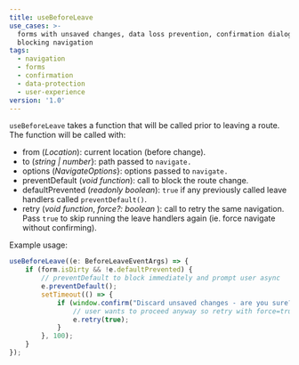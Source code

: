 ```yaml
---
title: useBeforeLeave
use_cases: >-
  forms with unsaved changes, data loss prevention, confirmation dialogs,
  blocking navigation
tags:
  - navigation
  - forms
  - confirmation
  - data-protection
  - user-experience
version: '1.0'
---
```


`useBeforeLeave` takes a function that will be called prior to leaving a route.
The function will be called with:

- from (_Location_): current location (before change).
- to (_string | number_}: path passed to `navigate.`
- options (_NavigateOptions_}: options passed to `navigate.`
- preventDefault (_void function_): call to block the route change.
- defaultPrevented (_readonly boolean_): `true` if any previously called leave handlers called `preventDefault()`.
- retry (_void function_, _force?: boolean_ ): call to retry the same navigation.
  Pass `true` to skip running the leave handlers again (ie. force navigate without confirming).

Example usage:

```js
useBeforeLeave((e: BeforeLeaveEventArgs) => {
	if (form.isDirty && !e.defaultPrevented) {
		// preventDefault to block immediately and prompt user async
		e.preventDefault();
		setTimeout(() => {
			if (window.confirm("Discard unsaved changes - are you sure?")) {
				// user wants to proceed anyway so retry with force=true
				e.retry(true);
			}
		}, 100);
	}
});
```
